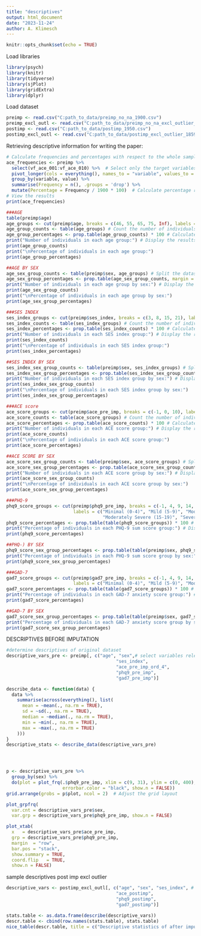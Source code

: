 ```yaml
---
title: "descriptives"
output: html_document
date: "2023-11-24"
author: A. Klimesch
---
```


```r
knitr::opts_chunk$set(echo = TRUE)
```

Load libraries
```r
library(psych)
library(knitr)
library(tidyverse)
library(sjPlot)
library(gridExtra)
library(dplyr)
```

Load dataset
```r
preimp <- read.csv("C:path_to_data/preimp_no_na_1900.csv")
preimp_excl_outl <- read.csv("C:path_to_data/preimp_no_na_excl_outlier_1815.csv")
postimp <- read.csv("C:path_to_data/postimp_1950.csv")
postimp_excl_outl <- read.csv("C:path_to_data/postimp_excl_outlier_1859.csv")
```

Retrieving descriptive information for writing the paper:
```r
# Calculate frequencies and percentages with respect to the whole sample size
ace_frequencies <- preimp %>%
  select(vf_ace_001:vf_ace_010) %>%  # Select only the target variables
  pivot_longer(cols = everything(), names_to = "variable", values_to = "value") %>%
  group_by(variable, value) %>%
  summarise(Frequency = n(), .groups = 'drop') %>%
  mutate(Percentage = Frequency / 1900 * 100)  # Calculate percentage relative to total sample size
# View the results
print(ace_frequencies)

###AGE
table(preimp$age)
age_groups <- cut(preimp$age, breaks = c(46, 55, 65, 75, Inf), labels = c("46-55", "56-65", "66-75", "75+")) # Create four age groups
age_group_counts <- table(age_groups) # Count the number of individuals in each age group
age_group_percentages <- prop.table(age_group_counts) * 100 # Calculate the percentage in each age group
print("Number of individuals in each age group:") # Display the results for age groups
print(age_group_counts)
print("\nPercentage of individuals in each age group:")
print(age_group_percentages)

##AGE BY SEX
age_sex_group_counts <- table(preimp$sex, age_groups) # Split the dataset by sex and count individuals in each age group for each sex
age_sex_group_percentages <- prop.table(age_sex_group_counts, margin = 1) * 100 # Calculate the percentage in each age group for each sex
print("Number of individuals in each age group by sex:") # Display the results for age groups by sex
print(age_sex_group_counts)
print("\nPercentage of individuals in each age group by sex:")
print(age_sex_group_percentages)

###SES INDEX
ses_index_groups <- cut(preimp$ses_index, breaks = c(3, 8, 15, 21), labels = c("3-8", "9-15", "16-21")) # Create three SES index groups
ses_index_counts <- table(ses_index_groups) # Count the number of individuals in each SES index group
ses_index_percentages <- prop.table(ses_index_counts) * 100 # Calculate the percentage in each SES index group
print("Number of individuals in each SES index group:") # Display the results for SES index groups
print(ses_index_counts)
print("\nPercentage of individuals in each SES index group:")
print(ses_index_percentages)

##SES INDEX BY SEX
ses_index_sex_group_counts <- table(preimp$sex, ses_index_groups) # Split the dataset by sex and count individuals in each SES index group for each sex
ses_index_sex_group_percentages <- prop.table(ses_index_sex_group_counts, margin = 1) * 100 # Calculate the percentage in each SES index group for each sex
print("Number of individuals in each SES index group by sex:") # Display the results for SES index groups by sex
print(ses_index_sex_group_counts)
print("\nPercentage of individuals in each SES index group by sex:")
print(ses_index_sex_group_percentages)

###ACE score
ace_score_groups <- cut(preimp$ace_pre_imp, breaks = c(-1, 0, 10), labels = c("0", "1-10"))
ace_score_counts <- table(ace_score_groups) # Count the number of individuals in each ACE score group
ace_score_percentages <- prop.table(ace_score_counts) * 100 # Calculate the percentage in each ACE score group
print("Number of individuals in each ACE score group:") # Display the results for ACE score groups
print(ace_score_counts)
print("\nPercentage of individuals in each ACE score group:")
print(ace_score_percentages)

##ACE SCORE BY SEX
ace_score_sex_group_counts <- table(preimp$sex, ace_score_groups) # Split the dataset by sex and count individuals in each ACE score group for each sex
ace_score_sex_group_percentages <- prop.table(ace_score_sex_group_counts, margin = 1) * 100 # Calculate the percentage in each ACE score group for each sex
print("Number of individuals in each ACE score group by sex:") # Display the results for ACE score groups by sex
print(ace_score_sex_group_counts)
print("\nPercentage of individuals in each ACE score group by sex:")
print(ace_score_sex_group_percentages)

###PHQ-9
phq9_score_groups <- cut(preimp$phq9_pre_imp, breaks = c(-1, 4, 9, 14, 19, 27),# Create five PHQ-9 sum score groups
                         labels = c("Minimal (0-4)", "Mild (5-9)", "Moderate (10-14)",
                                    "Moderately Severe (15-19)", "Severe (20-27)"))
phq9_score_percentages <- prop.table(table(phq9_score_groups)) * 100 # Calculate the percentage in each PHQ-9 sum score group
print("Percentage of individuals in each PHQ-9 sum score group:") # Display the results for PHQ-9 sum score groups
print(phq9_score_percentages)

##PHQ-) BY SEX
phq9_score_sex_group_percentages <- prop.table(table(preimp$sex, phq9_score_groups), margin = 1) * 100 # Split the dataset by sex and calculate the percentage in each PHQ-9 sum score group for each sex
print("Percentage of individuals in each PHQ-9 sum score group by sex:") # Display the results for PHQ-9 sum score groups by sex
print(phq9_score_sex_group_percentages) 

###GAD-7
gad7_score_groups <- cut(preimp$gad7_pre_imp, breaks = c(-1, 4, 9, 14, 21), # Create four GAD-7 anxiety score groups
                         labels = c("Minimal (0-4)", "Mild (5-9)", "Moderate (10-14)", "Severe (15-21)"))
gad7_score_percentages <- prop.table(table(gad7_score_groups)) * 100 # Calculate the percentage in each GAD-7 anxiety score group
print("Percentage of individuals in each GAD-7 anxiety score group:") # Display the results for GAD-7 anxiety score groups
print(gad7_score_percentages) 

##GAD-7 BY SEX
gad7_score_sex_group_percentages <- prop.table(table(preimp$sex, gad7_score_groups), margin = 1) * 100 # Split the dataset by sex and calculate the percentage in each GAD-7 anxiety score group for each sex
print("Percentage of individuals in each GAD-7 anxiety score group by sex:") # Display the results for GAD-7 anxiety score groups by sex
print(gad7_score_sex_group_percentages)
```

DESCRIPTIVES BEFORE IMPUTATION
```r
#determine descriptives of original dataset
descriptive_vars_pre <- preimp[, c("age", "sex",# select variables relevant for descriptives, 
                                         "ses_index", 
                                         "ace_pre_imp_ord_4",
                                         "phq9_pre_imp",
                                         "gad7_pre_imp")] 

describe_data <- function(data) {
  data %>%
    summarise(across(everything(), list(
      mean = ~mean(., na.rm = TRUE),
      sd = ~sd(., na.rm = TRUE),
      median = ~median(., na.rm = TRUE),
      min = ~min(., na.rm = TRUE),
      max = ~max(., na.rm = TRUE)
    )))
}
descriptive_stats <- describe_data(descriptive_vars_pre)




p <- descriptive_vars_pre %>%
  group_by(sex) %>%
  do(plot = plot_frq(.$phq9_pre_imp, xlim = c(9, 31), ylim = c(0, 400), 
                     errorbar.color = "black", show.n = FALSE))
grid.arrange(grobs = p$plot, ncol = 2)  # Adjust the grid layout

plot_grpfrq(
  var.cnt = descriptive_vars_pre$sex, 
  var.grp = descriptive_vars_pre$phq9_pre_imp, show.n = FALSE)

plot_xtab(
  x   = descriptive_vars_pre$ace_pre_imp, 
  grp = descriptive_vars_pre$phq9_pre_imp, 
  margin  = "row", 
  bar.pos = "stack",
  show.summary = TRUE,
  coord.flip   = TRUE,
  show.n = FALSE)
```

sample descriptives post imp excl outlier
```r
descriptive_vars <- postimp_excl_outl[, c("age", "sex", "ses_index", # select variables relevant for descriptives, 
                                         "ace_postimp",
                                         "phq9_postimp",
                                         "gad7_postimp")] 

stats.table <- as.data.frame(describe(descriptive_vars))
descr.table <- cbind(row.names(stats.table), stats.table)
nice_table(descr.table, title = c("Descriptive statistics of after imputation"))
```
